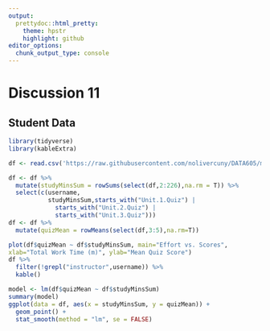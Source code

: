 ```yaml
---
output:
  prettydoc::html_pretty:
    theme: hpstr
    highlight: github
editor_options: 
  chunk_output_type: console
---
```


# Discussion 11

## Student Data

```r
library(tidyverse)
library(kableExtra)
```

```r
df <- read.csv('https://raw.githubusercontent.com/nolivercuny/DATA605/main/week%2011/data/student_data.csv')
```

```r
df <- df %>%
  mutate(studyMinsSum = rowSums(select(df,2:226),na.rm = T)) %>%
  select(c(username,
           studyMinsSum,starts_with("Unit.1.Quiz") |
             starts_with("Unit.2.Quiz") |
             starts_with("Unit.3.Quiz")))
df <- df %>%
  mutate(quizMean = rowMeans(select(df,3:5),na.rm=T))
```

```r
plot(df$quizMean ~ df$studyMinsSum, main="Effort vs. Scores",
xlab="Total Work Time (m)", ylab="Mean Quiz Score")
df %>% 
  filter(!grepl("instructor",username)) %>%
  kable()
```
```r
model <- lm(df$quizMean ~ df$studyMinsSum)
summary(model)
ggplot(data = df, aes(x = studyMinsSum, y = quizMean)) +
  geom_point() +
  stat_smooth(method = "lm", se = FALSE)
```